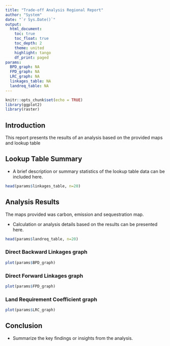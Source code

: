 ```yaml
---
title: "Trade-off Analysis Regional Report"
author: "System"
date: "`r Sys.Date()`"
output: 
  html_document:
    toc: true
    toc_float: true
    toc_depth: 2
    theme: united
    highlight: tango
    df_print: paged
params:
  BPD_graph: NA
  FPD_graph: NA
  LRC_graph: NA
  linkages_table: NA
  landreq_table: NA
---
```



```r
knitr::opts_chunk$set(echo = TRUE)
library(ggplot2)
library(raster)
```

## Introduction

This report presents the results of an analysis based on the provided maps and lookup table

## Lookup Table Summary


* A brief description or summary statistics of the lookup table data can be included here.

```r
head(params$linkages_table, n=20)
```


## Analysis Results

The maps provided was carbon, emission and sequestration map.

* Calculation or analysis details based on the results can be presented here.


```r
head(params$landreq_table, n=20)
```

### Direct Backward Linkages graph

```r
plot(params$BPD_graph)
```

### Direct Forward Linkages graph 

```r
plot(params$FPD_graph)
```

### Land Requirement Coefficient graph 

```r
plot(params$LRC_graph)
```

## Conclusion

* Summarize the key findings or insights from the analysis.
